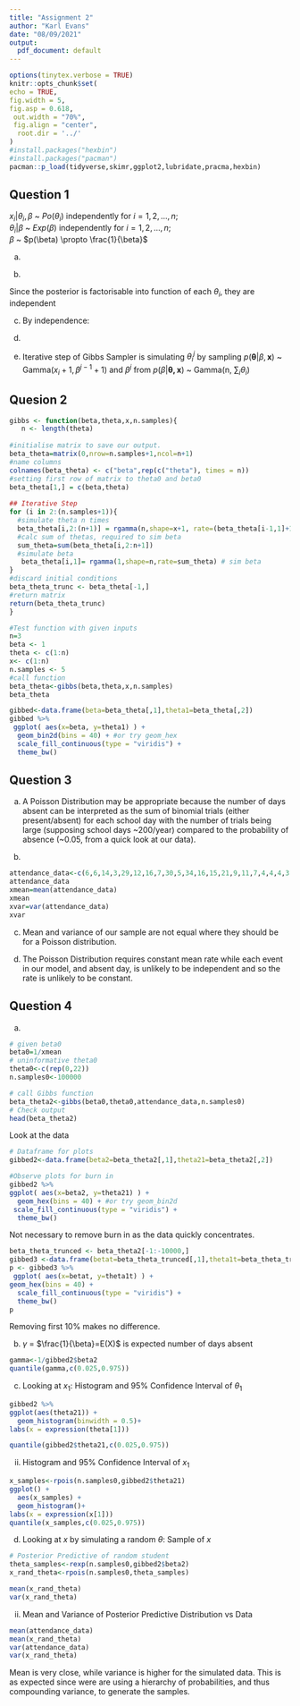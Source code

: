 ```yaml
---
title: "Assignment 2"
author: "Karl Evans"
date: "08/09/2021"
output:
  pdf_document: default
---
```


```r
options(tinytex.verbose = TRUE)
knitr::opts_chunk$set(
echo = TRUE, 
fig.width = 5, 
fig.asp = 0.618, 
 out.width = "70%",
 fig.align = "center", 
  root.dir = '../'
)
#install.packages("hexbin")
#install.packages("pacman")
pacman::p_load(tidyverse,skimr,ggplot2,lubridate,pracma,hexbin)
```

## Question 1
$x_i|\theta_i,\beta$ ~ $Po(\theta_i)$ independently for $i=1,2,...,n$; \
$\theta_i|\beta$ ~ $Exp(\beta)$ independently for $i=1,2,...,n$; \
$\beta$ ~ $p(\beta) \propto \frac{1}{\beta}$ \

a)  
\begin{align}
p(\boldsymbol{\theta},\beta|\boldsymbol{x}) &\propto p(x_i|\theta_i,\beta) \times p(\theta_i,\beta) \\
&\propto p(x_i|\theta_i,\beta) \times p(\theta_i|\beta) \times p(\beta) \\
&\propto  \prod_{i=1}^N [e^{-\theta_i} \frac{\theta_i^{x_i}}{x_i!} \times \beta e^{-\beta \theta_i} ] \frac{1}{\beta} \\
&\propto \beta^{N-1} \prod_{i=1}^N e^{-\theta_i(1+\beta)} \theta_i^{x_i} \\
&\end{align}

b)
\begin{align}
p(\boldsymbol{\theta}|\beta, \boldsymbol{x}) &\propto \frac{p(\boldsymbol{\theta},\beta|\boldsymbol{x})}{ p(\beta)} \\
&\propto p(x_i|\theta_i,\beta) \times p(\theta_i|\beta)  \\
&\propto  \prod_{i=1}^N e^{-\theta_i} \frac{\theta_i^{x_i}}{x_i!} \times \beta e^{-\beta \theta_i}  \\
&\propto  \prod_{i=1}^N e^{-\theta_i} \theta_i^{x_i} \times e^{-\beta \theta_i}   \\
&\propto \prod_{i=1}^N e^{-\theta_i(1+\beta)} \theta_i^{x_i} \\
&\propto e^{\theta_1-\beta\theta_1} \theta_1^{x_1}\times e^{\theta_2-\beta\theta_2} \theta_2^{x_2}\times e^{\theta_3-\beta\theta_3} \theta_3^{x_3} \times ... \times e^{\theta_n-\beta\theta_n} \theta_n^{x_n} \\
\end{align}

Since the posterior is factorisable into function of each $\theta_i$, they are independent

c)  By independence: 
\begin{align}
p(\theta_i|\theta_1,...,\theta_{i-1}, \theta_{i+1},...,\theta_n,\beta,\boldsymbol{x}) &= p(\boldsymbol{\theta}|\beta, \boldsymbol{x}) \\
&\propto e^{-\theta_i-\beta\theta_i} \theta_i^{x_i} \\
&\sim Gamma(x_i+1,\beta+1) 
\end{align}

d)  
\begin{align}
p(\beta|\boldsymbol{\theta,x}) &\propto p(\boldsymbol{\theta,x}|\beta)p(\beta) \\
&\propto p(\boldsymbol{x}|\boldsymbol{\theta},\beta)p(\boldsymbol{\theta}|\beta)p(\beta) \\
&\propto  \prod_{i=1}^N [e^{-\theta_i} \frac{\theta_i^{x_i}}{x_i!} \times \beta e^{-\beta \theta_i} ] \frac{1}{\beta} \\
&\propto  \frac{1}{\beta}\prod_{i=1}^N \beta e^{-\beta \theta_i}  \\
&\propto  \beta^{N-1}\prod_{i=1}^N e^{-\beta \theta_i}  \\
&\propto  \beta^{N-1} e^{ -\beta \sum_i \theta_i} \\
&\sim Gamma(n, \sum_i \theta_i) \\
\end{align}


e)  Iterative step of Gibbs Sampler is simulating $\theta_i^{j}$ by sampling $p(\boldsymbol{\theta}|\beta,\boldsymbol{x})$ \~ Gamma($x_i+1,\beta^{j-1}+1$) and $\beta^{j}$ from $p(\beta|\boldsymbol{\theta,x})$ \~ Gamma(n, $\sum_i\theta_i$)

## Quesion 2

```r
gibbs <- function(beta,theta,x,n.samples){
   n <- length(theta)
   
#initialise matrix to save our output.
beta_theta=matrix(0,nrow=n.samples+1,ncol=n+1) 
#name columns
colnames(beta_theta) <- c("beta",rep(c("theta"), times = n))
#setting first row of matrix to theta0 and beta0
beta_theta[1,] = c(beta,theta)   
  
## Iterative Step
for (i in 2:(n.samples+1)){
  #simulate theta n times
  beta_theta[i,2:(n+1)] = rgamma(n,shape=x+1, rate=(beta_theta[i-1,1]+1)) 
  #calc sum of thetas, required to sim beta
  sum_theta=sum(beta_theta[i,2:n+1]) 
  #simulate beta 
   beta_theta[i,1]= rgamma(1,shape=n,rate=sum_theta) # sim beta 
}
#discard initial conditions
beta_theta_trunc <- beta_theta[-1,] 
#return matrix
return(beta_theta_trunc)
}
```

```r
#Test function with given inputs
n=3
beta <- 1
theta <- c(1:n)
x<- c(1:n)
n.samples <- 5 
#call function
beta_theta<-gibbs(beta,theta,x,n.samples)
beta_theta
```


```r
gibbed<-data.frame(beta=beta_theta[,1],theta1=beta_theta[,2])
gibbed %>% 
 ggplot( aes(x=beta, y=theta1) ) +
  geom_bin2d(bins = 40) + #or try geom_hex
  scale_fill_continuous(type = "viridis") +
  theme_bw() 
```

## Question 3

a)  A Poisson Distribution may be appropriate because the number of days absent can be interpreted as the sum of binomial trials (either present/absent) for each school day with the number of trials being large (supposing school days ~200/year) compared to the probability of absence (~0.05, from a quick look at our data).

b)  
```r
attendance_data<-c(6,6,14,3,29,12,16,7,30,5,34,16,15,21,9,11,7,4,4,4,3,16);
attendance_data
xmean=mean(attendance_data)
xmean
xvar=var(attendance_data)
xvar
```

c)  Mean and variance of our sample are not equal where they should be for a Poisson distribution.

d)  The Poisson Distribution requires constant mean rate while each event in our model, and absent day, is unlikely to be independent and so the rate is unlikely to be constant.

## Question 4

a)  
```r
# given beta0
beta0=1/xmean
# uninformative theta0
theta0<-c(rep(0,22))
n.samples0<-100000

# call Gibbs function
beta_theta2<-gibbs(beta0,theta0,attendance_data,n.samples0)
# Check output
head(beta_theta2)
```

Look at the data
```r
# Dataframe for plots
gibbed2<-data.frame(beta2=beta_theta2[,1],theta21=beta_theta2[,2])

#Observe plots for burn in
gibbed2 %>% 
ggplot( aes(x=beta2, y=theta21) ) +
  geom_hex(bins = 40) + #or try geom_bin2d
 scale_fill_continuous(type = "viridis") +
  theme_bw()
```

Not necessary to remove burn in as the data quickly concentrates.

```r
beta_theta_trunced <- beta_theta2[-1:-10000,] 
gibbed3 <-data.frame(betat=beta_theta_trunced[,1],theta1t=beta_theta_trunced[,2])
p <- gibbed3 %>% 
 ggplot( aes(x=betat, y=theta1t) ) +
geom_hex(bins = 40) +
  scale_fill_continuous(type = "viridis") +
  theme_bw() 
p
```
Removing first 10% makes no difference.

b)  $\gamma$ = $\frac{1}{\beta}=E(X)$ is expected number of days absent
```r
gamma<-1/gibbed2$beta2
quantile(gamma,c(0.025,0.975))
```

c)  Looking at $x_1$:
Histogram and 95% Confidence Interval of $\theta_1$
```r
gibbed2 %>% 
ggplot(aes(theta21)) +
  geom_histogram(binwidth = 0.5)+
labs(x = expression(theta[1]))

quantile(gibbed2$theta21,c(0.025,0.975))

```

ii) Histogram and 95% Confidence Interval of $x_1$
```r
x_samples<-rpois(n.samples0,gibbed2$theta21)
ggplot() +
  aes(x_samples) +
  geom_histogram()+
labs(x = expression(x[1]))
quantile(x_samples,c(0.025,0.975))
```

d)  Looking at $x$ by simulating a random $\theta$:
Sample of $x$
```r
# Posterior Predictive of random student
theta_samples<-rexp(n.samples0,gibbed2$beta2)
x_rand_theta<-rpois(n.samples0,theta_samples)

mean(x_rand_theta)
var(x_rand_theta)
```

ii) Mean and Variance of Posterior Predictive Distribution vs Data
```r
mean(attendance_data)
mean(x_rand_theta)
var(attendance_data)
var(x_rand_theta)
```

Mean is very close, while variance is higher for the simulated data. This is as expected since were are using a hierarchy of probabilities, and thus compounding variance, to generate the samples.
